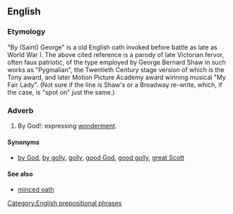 ==English==
===Etymology===
{{rfe|is this from {{term|Saint George}}, is it a corruption of {{term|God}}, or is it after somebody else, like one of the kings of England named George?|lang=en}}

"By (Saint) George" is a old English oath invoked before battle as late as World War I. The above cited reference is a parody of late Victorian fervor, often faux patriotic, of the type employed by George Bernard Shaw in such works  as "Pygmalian", the Twentieth Century stage version of which is the Tony award, and later Motion Picture Academy award winning musical "My Fair Lady". (Not sure if the line is Shaw's or a Broadway re-write, which, if the case, is "spot on" just the same.)

===Adverb===
{{en-adv|head=[[by]] [[George]]|-}}
# {{context|euphemistic|lang=en}} By God!: expressing [[wonderment]].

====Synonyms====
* {{sense|expression of wonderment}} [[by God]], [[by golly]], [[golly]], [[good God]], [[good golly]], [[great Scott]]

====See also====
* [[minced oath]]

[[Category:English prepositional phrases]]